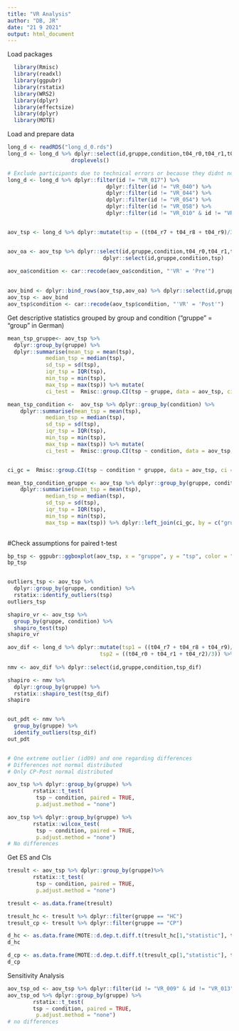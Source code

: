 ---
title: "VR Analysis"
author: "DB, JR"
date: "21 9 2021"
output: html_document
---

Load packages
```{r include=FALSE}
  library(Rmisc) 
  library(readxl)
  library(ggpubr) 
  library(rstatix) 
  library(WRS2)
  library(dplyr) 
  library(effectsize)
  library(dplyr)
  library(MOTE)
```

Load and prepare data
```{r}
long_d <- readRDS("long_d_0.rds")
long_d <- long_d %>% dplyr::select(id,gruppe,condition,t04_r0,t04_r1,t04_r2,t04_r3,t04_r4,t04_r5,t04_r6,t04_r7,t04_r8,t04_r9) %>% filter(condition == "VR") %>%
                    droplevels()

# Exclude participants due to technical errors or because they didnt not rate any stimuli as painful
long_d <- long_d %>% dplyr::filter(id != "VR_017") %>%
                               dplyr::filter(id != "VR_040") %>%
                               dplyr::filter(id != "VR_044") %>%
                               dplyr::filter(id != "VR_054") %>%
                               dplyr::filter(id != "VR_058") %>% 
                               dplyr::filter(id != "VR_010" & id != "VR_011" & id != "VR_014" & id != "VR_019" & id != "VR_024" & id != "VR_026" & id != "VR_029"& id != "VR_030"& id != "VR_031"& id != "VR_032"& id != "VR_033"& id != "VR_034"& id != "VR_038" ) 


aov_tsp <- long_d %>% dplyr::mutate(tsp = ((t04_r7 + t04_r8 + t04_r9)/3))


aov_oa <- aov_tsp %>% dplyr::select(id,gruppe,condition,t04_r0,t04_r1,t04_r2) %>% dplyr::mutate(tsp = (t04_r0 + t04_r1 + t04_r2)/3) %>%
                              dplyr::select(id,gruppe,condition,tsp)

aov_oa$condition <- car::recode(aov_oa$condition, "'VR' = 'Pre'")  
  
  
aov_bind <- dplyr::bind_rows(aov_tsp,aov_oa) %>% dplyr::select(id,gruppe,condition,tsp)
aov_tsp <- aov_bind 
aov_tsp$condition <- car::recode(aov_tsp$condition, "'VR' = 'Post'")  
```


Get descriptive statistics grouped by group and condition
("gruppe" = "group" in German)
```{r}
mean_tsp_gruppe<- aov_tsp %>%
  dplyr::group_by(gruppe) %>%
  dplyr::summarise(mean_tsp = mean(tsp),
            median_tsp = median(tsp),
            sd_tsp = sd(tsp),
            iqr_tsp = IQR(tsp),
            min_tsp = min(tsp),
            max_tsp = max(tsp)) %>% mutate(
            ci_test =  Rmisc::group.CI(tsp ~ gruppe, data = aov_tsp, ci = .95))

mean_tsp_condition <-  aov_tsp %>% dplyr::group_by(condition) %>%
    dplyr::summarise(mean_tsp = mean(tsp),
            median_tsp = median(tsp),
            sd_tsp = sd(tsp),
            iqr_tsp = IQR(tsp),
            min_tsp = min(tsp),
            max_tsp = max(tsp)) %>% mutate(
            ci_test =  Rmisc::group.CI(tsp ~ condition, data = aov_tsp, ci = .95))


ci_gc =  Rmisc::group.CI(tsp ~ condition * gruppe, data = aov_tsp, ci = .95)

mean_tsp_condition_gruppe <- aov_tsp %>% dplyr::group_by(gruppe, condition) %>%
    dplyr::summarise(mean_tsp = mean(tsp),
            median_tsp = median(tsp),
            sd_tsp = sd(tsp),
            iqr_tsp = IQR(tsp),
            min_tsp = min(tsp),
            max_tsp = max(tsp)) %>% dplyr::left_join(ci_gc, by = c("gruppe","condition"))
           
```

#Check assumptions for paired t-test
```{r}
bp_tsp <- ggpubr::ggboxplot(aov_tsp, x = "gruppe", y = "tsp", color = "condition", palette = "jco" , add = c("mean_se"))
bp_tsp


outliers_tsp <- aov_tsp %>%
  dplyr::group_by(gruppe, condition) %>%
  rstatix::identify_outliers(tsp)
outliers_tsp

shapiro_vr <- aov_tsp %>%
  group_by(gruppe, condition) %>%
  shapiro_test(tsp)
shapiro_vr

aov_dif <- long_d %>% dplyr::mutate(tsp1 = ((t04_r7 + t04_r8 + t04_r9)/3),
                             tsp2 = ((t04_r0 + t04_r1 + t04_r2)/3)) %>% dplyr::mutate(tsp_dif = tsp1-tsp2)
                         
nmv <- aov_dif %>% dplyr::select(id,gruppe,condition,tsp_dif)

shapiro <- nmv %>%
  dplyr::group_by(gruppe) %>%
  rstatix::shapiro_test(tsp_dif)
shapiro


out_pdt <- nmv %>%
  group_by(gruppe) %>%
  identify_outliers(tsp_dif)
out_pdt


# One extreme outlier (id09) and one regarding differences
# Differences not normal distributed
# Only CP-Post normal distributed

```


```{r}
aov_tsp %>% dplyr::group_by(gruppe) %>%
        rstatix::t_test(
         tsp ~ condition, paired = TRUE, 
         p.adjust.method = "none")

```


```{r}
aov_tsp %>% dplyr::group_by(gruppe) %>%
        rstatix::wilcox_test(
         tsp ~ condition, paired = TRUE, 
         p.adjust.method = "none")
# No differences
```

Get ES and CIs
```{r}
tresult <- aov_tsp %>% dplyr::group_by(gruppe)%>%
        rstatix::t_test(
         tsp ~ condition, paired = TRUE, 
         p.adjust.method = "none")

tresult <- as.data.frame(tresult)

tresult_hc <- tresult %>% dplyr::filter(gruppe == "HC")
tresult_cp <- tresult %>% dplyr::filter(gruppe == "CP")

d_hc <- as.data.frame(MOTE::d.dep.t.diff.t(tresult_hc[1,"statistic"], tresult_hc[1,"n1"], a = 0.05)) %>% dplyr::mutate(gruppe = "HC")
d_hc

d_cp <- as.data.frame(MOTE::d.dep.t.diff.t(tresult_cp[1,"statistic"], tresult_cp[1,"n1"], a = 0.05)) %>% dplyr::mutate(gruppe = "CP")
d_cp
```



Sensitivity Analysis
```{r}
aov_tsp_od <- aov_tsp %>% dplyr::filter(id != "VR_009" & id != "VR_013")
aov_tsp_od %>% dplyr::group_by(gruppe) %>%
        rstatix::t_test(
        tsp ~ condition, paired = TRUE, 
         p.adjust.method = "none")
# no differences
```








